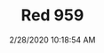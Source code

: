---
width: 2000
height: 1333
title: Red 959
description: Red Porsche 959 at Callas Rennsport in Torrence, CA.
date: 2/28/2020 10:18:54 AM
cameraMake: Sony
cameraModel: ILCE-7M3
lens: ZEISS Batis 1.8/85
settingsfStop: f/1.8
settingsISO: ISO 100
settingsShutter: 1/800
settingsFocalLength: 85 mm
---